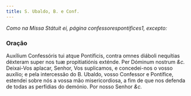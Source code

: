 ```yaml
---
title: S. Ubaldo, B. e Conf.
---
```


<em>Como na Missa Státuit ei, página confessorespontifices1, excepto:</em>

### Oração

<div class="grid grid-cols-2 gap-5">
  <span class="text-justify">
    Auxílium Confessóris tui atque Pontíficis, contra omnes diáboli nequítias
    déxteram super nos tuæ propitiatiónis exténde. Per Dóminum nostrum
    <em>&c.</em>
  </span>
  <span class="text-justify">
    Deixai-Vos aplacar, Senhor, Vos suplicamos, e concedei-nos o vosso auxílio;
    e pela intercessão do B. Ubaldo, vosso Confessor e Pontífice, estendei sobre
    nós a vossa mão misericordiosa, a fim de que nos defenda de todas as
    perfídias do demónio. Por nosso Senhor <em>&c.</em>
  </span>
</div>
